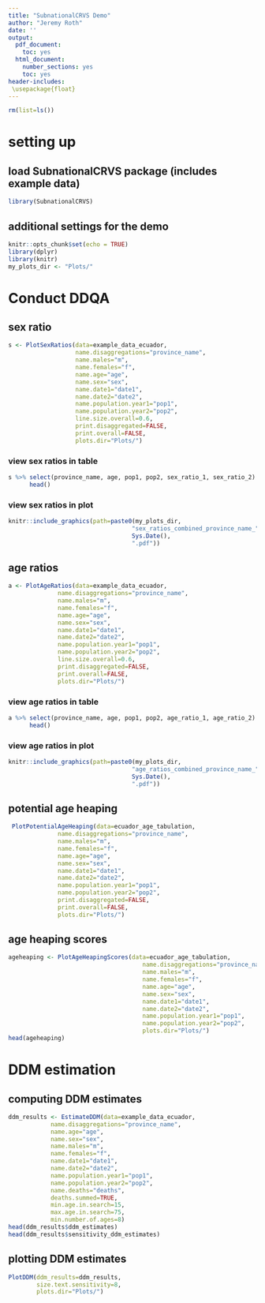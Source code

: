 ```yaml
---
title: "SubnationalCRVS Demo"
author: "Jeremy Roth"
date: ''
output:
  pdf_document:
    toc: yes
  html_document:
    number_sections: yes
    toc: yes
header-includes:
 \usepackage{float}
---
```


```r
rm(list=ls())
```

# setting up
## load SubnationalCRVS package (includes example data)
```r
library(SubnationalCRVS)
```

## additional settings for the demo
```r
knitr::opts_chunk$set(echo = TRUE)
library(dplyr)
library(knitr)
my_plots_dir <- "Plots/"
```

# Conduct DDQA
## sex ratio
```r
s <- PlotSexRatios(data=example_data_ecuador,
                   name.disaggregations="province_name",
                   name.males="m",
                   name.females="f",
                   name.age="age",
                   name.sex="sex",
                   name.date1="date1",
                   name.date2="date2",
                   name.population.year1="pop1",
                   name.population.year2="pop2",
                   line.size.overall=0.6,
                   print.disaggregated=FALSE,
                   print.overall=FALSE,
                   plots.dir="Plots/")
```
### view sex ratios in table
```r
s %>% select(province_name, age, pop1, pop2, sex_ratio_1, sex_ratio_2) %>%
      head()
```

### view sex ratios in plot 
```r
knitr::include_graphics(path=paste0(my_plots_dir,
                                   "sex_ratios_combined_province_name_",
                                   Sys.Date(),
                                   ".pdf"))
```

## age ratios
```r
a <- PlotAgeRatios(data=example_data_ecuador,
              name.disaggregations="province_name",
              name.males="m",
              name.females="f",
              name.age="age",
              name.sex="sex",
              name.date1="date1",
              name.date2="date2",
              name.population.year1="pop1",
              name.population.year2="pop2",
              line.size.overall=0.6,
              print.disaggregated=FALSE,
              print.overall=FALSE,
              plots.dir="Plots/")
```
### view age ratios in table
```r
a %>% select(province_name, age, pop1, pop2, age_ratio_1, age_ratio_2) %>%
      head()
```
### view age ratios in plot
```r
knitr::include_graphics(path=paste0(my_plots_dir,
                                   "age_ratios_combined_province_name_",
                                   Sys.Date(),
                                   ".pdf"))

```

## potential age heaping
```r
 PlotPotentialAgeHeaping(data=ecuador_age_tabulation,
              name.disaggregations="province_name",
              name.males="m",
              name.females="f",
              name.age="age",
              name.sex="sex",
              name.date1="date1",
              name.date2="date2",
              name.population.year1="pop1",
              name.population.year2="pop2",
              print.disaggregated=FALSE,
              print.overall=FALSE,
              plots.dir="Plots/")
```

## age heaping scores
```r
ageheaping <- PlotAgeHeapingScores(data=ecuador_age_tabulation,
                                      name.disaggregations="province_name_short",
                                      name.males="m",
                                      name.females="f",
                                      name.age="age",
                                      name.sex="sex",
                                      name.date1="date1",
                                      name.date2="date2",
                                      name.population.year1="pop1",
                                      name.population.year2="pop2",
                                      plots.dir="Plots/")
head(ageheaping)
```

# DDM estimation
## computing DDM estimates
```r
ddm_results <- EstimateDDM(data=example_data_ecuador, 
            name.disaggregations="province_name",
            name.age="age",
            name.sex="sex",
            name.males="m",
            name.females="f",
            name.date1="date1",
            name.date2="date2",
            name.population.year1="pop1",
            name.population.year2="pop2",
            name.deaths="deaths",
            deaths.summed=TRUE,
            min.age.in.search=15,
            max.age.in.search=75,
            min.number.of.ages=8)
head(ddm_results$ddm_estimates)
head(ddm_results$sensitivity_ddm_estimates)
```
## plotting DDM estimates
```r
PlotDDM(ddm_results=ddm_results,
        size.text.sensitivity=8,
        plots.dir="Plots/")
```


